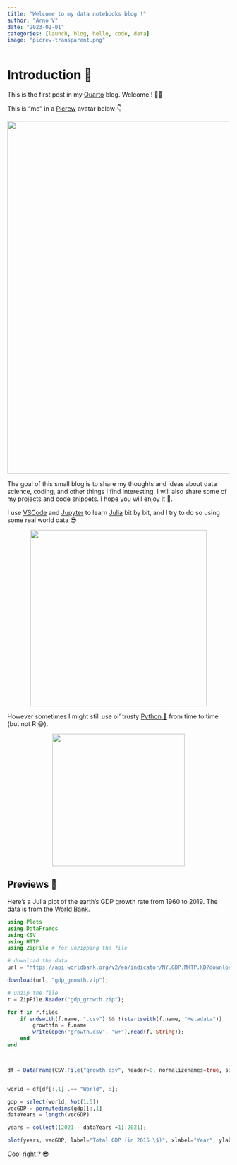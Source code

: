 ```yaml
---
title: "Welcome to my data notebooks blog !"
author: "Arno V"
date: "2023-02-01"
categories: [launch, blog, hello, code, data]
image: "picrew-transparent.png"
---
```


# Introduction 📰

This is the first post in my [Quarto][1] blog. Welcome ! 👋👋  

This is "me" in a [Picrew][2] avatar below 👇

<p align="center">
  <img src="picrew-transparent.png" width="800"/>
</p>

The goal of this small blog is to share my thoughts and ideas about data science, coding, and other things I find interesting. I will also share some of my projects and code snippets. I hope you will enjoy it 🤗.

I use [VSCode][3] and [Jupyter][4] to learn [Julia][5] bit by bit, and I try to do so using some real world data 😎

<p align="center" >
  <img src="julialogo.png" width="400"/>
</p>

However sometimes I might still use ol' trusty [Python 🐍][6] from time to time (but not R 😅).


<p align="center" >
  <img src="pythonlogo.png" width="300"/>
</p>

## Previews 📸

Here's a Julia plot of the earth's GDP growth rate from 1960 to 2019. The data is from the [World Bank][7].

```julia
using Plots
using DataFrames
using CSV
using HTTP
using ZipFile # for unzipping the file

# download the data
url = "https://api.worldbank.org/v2/en/indicator/NY.GDP.MKTP.KD?downloadformat=csv";

download(url, "gdp_growth.zip");

# unzip the file
r = ZipFile.Reader("gdp_growth.zip");

for f in r.files
    if endswith(f.name, ".csv") && !(startswith(f.name, "Metadata"))
        growthfn = f.name
        write(open("growth.csv", "w+"),read(f, String));
    end
end



df = DataFrame(CSV.File("growth.csv", header=0, normalizenames=true, silencewarnings=true));


world = df[df[:,1] .== "World", :];

gdp = select(world, Not(1:5))
vecGDP = permutedims(gdp)[:,1]
dataYears = length(vecGDP)

years = collect((2021 - dataYears +1):2021);

plot(years, vecGDP, label="Total GDP (in 2015 \$)", xlabel="Year", ylabel="Total GDP (in 2015 \$)", legend=:topleft, title="Total GDP (in 2015 \$) from 1968 to 2021", background_color="#7711d708")
```

Cool right ? 😎


[6]: https://www.python.org/
[1]: https://quarto.org
[2]: https://picrew.me/
[3]: https://code.visualstudio.com/
[4]: https://jupyter.org/
[5]: https://julialang.org/
[7]: https://data.worldbank.org/indicator/NY.GDP.MKTP.KD.ZG?locations=1W